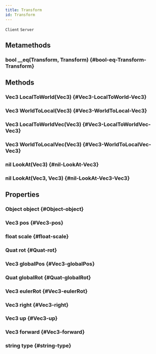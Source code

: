```yaml
---
title: Transform
id: Transform
---
```

`Client`
`Server`

## Metamethods

### bool __eq(Transform, Transform) {#bool-eq-Transform-Transform}

## Methods

### Vec3 LocalToWorld(Vec3) {#Vec3-LocalToWorld-Vec3}

### Vec3 WorldToLocal(Vec3) {#Vec3-WorldToLocal-Vec3}

### Vec3 LocalToWorldVec(Vec3) {#Vec3-LocalToWorldVec-Vec3}

### Vec3 WorldToLocalVec(Vec3) {#Vec3-WorldToLocalVec-Vec3}

### nil LookAt(Vec3) {#nil-LookAt-Vec3}

### nil LookAt(Vec3, Vec3) {#nil-LookAt-Vec3-Vec3}

## Properties

### Object object {#Object-object}

### Vec3 pos {#Vec3-pos}

### float scale {#float-scale}

### Quat rot {#Quat-rot}

### Vec3 globalPos {#Vec3-globalPos}

### Quat globalRot {#Quat-globalRot}

### Vec3 eulerRot {#Vec3-eulerRot}

### Vec3 right {#Vec3-right}

### Vec3 up {#Vec3-up}

### Vec3 forward {#Vec3-forward}

### string type {#string-type}


